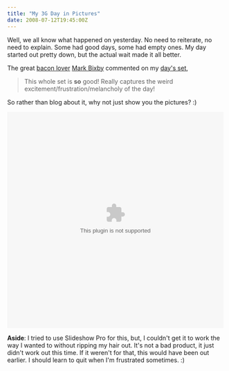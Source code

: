 ```yaml
---
title: "My 3G Day in Pictures"
date: 2008-07-12T19:45:00Z
---
```


Well, we all know what happened on yesterday. No need to reiterate, no need to explain. Some had good days, some had empty ones. My day started out pretty down, but the actual wait made it all better.

The great [bacon lover][1] [Mark Bixby][2] commented on my [day's set][3],

> This whole set is **so** good! Really captures the weird excitement/frustration/melancholy of the day!

So rather than blog about it, why not just show you the pictures? :)

<object width="500" height="500" align="middle"><param name="FlashVars" VALUE="ids=72157606104087405&names=iPhone 3G Launch&userName=Bryan Veloso&userId=11996380@N00&titles=on&source=sets&titles=on&displayNotes=off&thumbAutoHide=off&imageSize=medium&vAlign=mid&displayZoom=off&vertOffset=0&initialScale=off&bgAlpha=90"></param><param name="PictoBrowser" value="http://www.db798.com/pictobrowser.swf"></param><param name="scale" value="noscale"></param><param name="bgcolor" value="#cccccc"></param><embed src="http://www.db798.com/pictobrowser.swf" FlashVars="ids=72157606104087405&names=iPhone 3G Launch&userName=Bryan Veloso&userId=11996380@N00&titles=on&source=sets&titles=on&displayNotes=off&thumbAutoHide=off&imageSize=medium&vAlign=mid&displayZoom=off&vertOffset=0&initialScale=off&bgAlpha=90" loop="false" scale="noscale" bgcolor="#cccccc" width="500" height="500" name="PictoBrowser" align="middle"></embed></object>

**Aside**: I tried to use Slideshow Pro for this, but, I couldn't get it to work the way I wanted to without ripping my hair out. It's not a bad product, it just didn't work out this time. If it weren't for that, this would have been out earlier. I should learn to quit when I'm frustrated sometimes. :)

[1]: http://bixbyheart.com/
[2]: http://markbixby.com/
[3]: http://www.flickr.com/photos/avalonstar/sets/72157606104087405/
